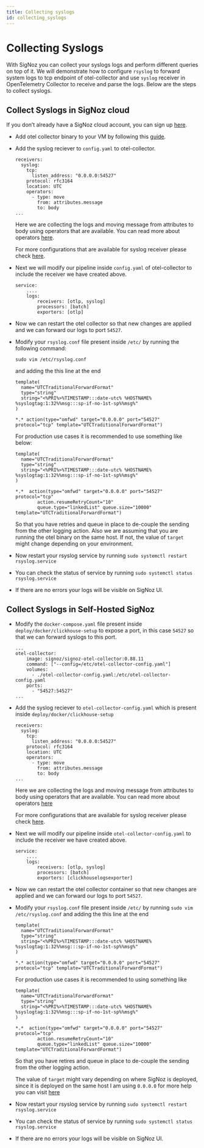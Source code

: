 ```yaml
---
title: Collecting syslogs
id: collecting_syslogs
---
```


# Collecting Syslogs

With SigNoz you can collect your syslogs logs and perform different queries on top of it.
We will demonstrate how to configure `rsyslog` to forward system logs to tcp endpoint of otel-collector and use `syslog` receiver in OpenTelemetry Collector to receive and parse the logs.
Below are the steps to collect syslogs.

## Collect Syslogs in SigNoz cloud

If you don’t already have a SigNoz cloud account, you can sign up [here](https://signoz.io/teams/).

* Add otel collector binary to your VM by following this [guide](https://signoz.io/docs/tutorial/opentelemetry-binary-usage-in-virtual-machine/).
  
* Add the syslog reciever to `config.yaml` to otel-collector.
    ```
    receivers:
      syslog:
        tcp:
          listen_address: "0.0.0.0:54527"
        protocol: rfc3164
        location: UTC
        operators:
          - type: move
            from: attributes.message
            to: body
    ...
    ```
    Here we are collecting the logs and moving message from attributes to body using operators that are available.
    You can read more about operators [here](./logs.md#operators-for-parsing-and-manipulating-logs).

    For more configurations that are available for syslog receiver please check [here](https://github.com/open-telemetry/opentelemetry-collector-contrib/tree/main/receiver/syslogreceiver).

* Next we will modify our pipeline inside `config.yaml` of otel-collector to include the receiver we have created above.
    ```
    service:
        ....
        logs:
            receivers: [otlp, syslog]
            processors: [batch]
            exporters: [otlp]
    ```

* Now we can restart the otel collector so that new changes are applied and we can forward our logs to port `54527`.

* Modify your `rsyslog.conf` file present inside `/etc/` by running the following command:
  
    ```
    sudo vim /etc/rsyslog.conf
    ```
  
  and adding the this line at the end
    
    ```
    template(
      name="UTCTraditionalForwardFormat"
      type="string"
      string="<%PRI%>%TIMESTAMP:::date-utc% %HOSTNAME% %syslogtag:1:32%%msg:::sp-if-no-1st-sp%%msg%"
    )

    *.* action(type="omfwd" target="0.0.0.0" port="54527" protocol="tcp" template="UTCTraditionalForwardFormat")
    ```

    For production use cases it is recommended to use something like below:
    ```
    template(
      name="UTCTraditionalForwardFormat"
      type="string"
      string="<%PRI%>%TIMESTAMP:::date-utc% %HOSTNAME% %syslogtag:1:32%%msg:::sp-if-no-1st-sp%%msg%"
    )

    *.*  action(type="omfwd" target="0.0.0.0" port="54527" protocol="tcp"
            action.resumeRetryCount="10"
            queue.type="linkedList" queue.size="10000" template="UTCTraditionalForwardFormat")
    ```

    So that you have retries and queue in place to de-couple the sending from the other logging action.
    Also we are assuming that you are running the otel binary on the same host. If not, the value of `target` might change depending on your environment.

* Now restart your rsyslog service by running `sudo systemctl restart rsyslog.service`
* You can check the status of service by running `sudo systemctl status rsyslog.service`
* If there are no errors your logs will be visible on SigNoz UI.


## Collect Syslogs in Self-Hosted SigNoz
* Modify the `docker-compose.yaml` file present inside `deploy/docker/clickhouse-setup` to expose a port, in this case `54527` so that we can forward syslogs to this port.
    ```
    ...
    otel-collector:
        image: signoz/signoz-otel-collector:0.88.11
        command: ["--config=/etc/otel-collector-config.yaml"]
        volumes:
          - ./otel-collector-config.yaml:/etc/otel-collector-config.yaml
        ports:
          - "54527:54527"
    ...
    ```

* Add the syslog reciever to `otel-collector-config.yaml` which is present inside `deploy/docker/clickhouse-setup`
    ```
    receivers:
      syslog:
        tcp:
          listen_address: "0.0.0.0:54527"
        protocol: rfc3164
        location: UTC
        operators:
          - type: move
            from: attributes.message
            to: body
    ...
    ```
    Here we are collecting the logs and moving message from attributes to body using operators that are available.
    You can read more about operators [here](./logs.md#operators-for-parsing-and-manipulating-logs)

    For more configurations that are available for syslog receiver please check [here](https://github.com/open-telemetry/opentelemetry-collector-contrib/tree/main/receiver/syslogreceiver).

* Next we will modify our pipeline inside `otel-collector-config.yaml` to include the receiver we have created above.
    ```
    service:
        ....
        logs:
            receivers: [otlp, syslog]
            processors: [batch]
            exporters: [clickhouselogsexporter]
    ```

* Now we can restart the otel collector container so that new changes are applied and we can forward our logs to port `54527`.

* Modify your `rsyslog.conf` file present inside `/etc/` by running `sudo vim /etc/rsyslog.conf` and adding the this line at the end
    ```
    template(
      name="UTCTraditionalForwardFormat"
      type="string"
      string="<%PRI%>%TIMESTAMP:::date-utc% %HOSTNAME% %syslogtag:1:32%%msg:::sp-if-no-1st-sp%%msg%"
    )

    *.* action(type="omfwd" target="0.0.0.0" port="54527" protocol="tcp" template="UTCTraditionalForwardFormat")
    ```

    For production use cases it is recommended to using something like
    ```
    template(
      name="UTCTraditionalForwardFormat"
      type="string"
      string="<%PRI%>%TIMESTAMP:::date-utc% %HOSTNAME% %syslogtag:1:32%%msg:::sp-if-no-1st-sp%%msg%"
    )

    *.*  action(type="omfwd" target="0.0.0.0" port="54527" protocol="tcp"
            action.resumeRetryCount="10"
            queue.type="linkedList" queue.size="10000" template="UTCTraditionalForwardFormat")
    ```

    So that you have retires and queue in place to de-couple the sending from the other logging action.

    The value of `target` might vary depending on where SigNoz is deployed, since it is deployed on the same host I am using `0.0.0.0` for more help you can visit [here](../install/troubleshooting.md#signoz-otel-collector-address-grid)

* Now restart your rsyslog service by running `sudo systemctl restart rsyslog.service`
* You can check the status of service by running `sudo systemctl status rsyslog.service`
* If there are no errors your logs will be visible on SigNoz UI.

  
